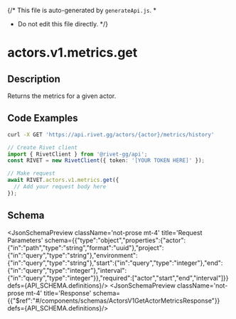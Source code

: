 {/* This file is auto-generated by `generateApi.js`.
  *
  * Do not edit this file directly.
  */}


# actors.v1.metrics.get

## Description
Returns the metrics for a given actor.

## Code Examples

<CodeGroup title='Request' tag='GET' label='https://api.rivet.gg/actors/{actor}/metrics/history'>

```bash {{ "title": "cURL" }}
curl -X GET 'https://api.rivet.gg/actors/{actor}/metrics/history'
```

```ts
// Create Rivet client
import { RivetClient } from '@rivet-gg/api';
const RIVET = new RivetClient({ token: '[YOUR TOKEN HERE]' });

// Make request
await RIVET.actors.v1.metrics.get({
  // Add your request body here
});
```

</CodeGroup>

## Schema
<JsonSchemaPreview className='not-prose mt-4' title='Request Parameters' schema={{"type":"object","properties":{"actor":{"in":"path","type":"string","format":"uuid"},"project":{"in":"query","type":"string"},"environment":{"in":"query","type":"string"},"start":{"in":"query","type":"integer"},"end":{"in":"query","type":"integer"},"interval":{"in":"query","type":"integer"}},"required":["actor","start","end","interval"]}} defs={API_SCHEMA.definitions}/>
<JsonSchemaPreview className='not-prose mt-4' title='Response' schema={{"$ref":"#/components/schemas/ActorsV1GetActorMetricsResponse"}} defs={API_SCHEMA.definitions}/>
